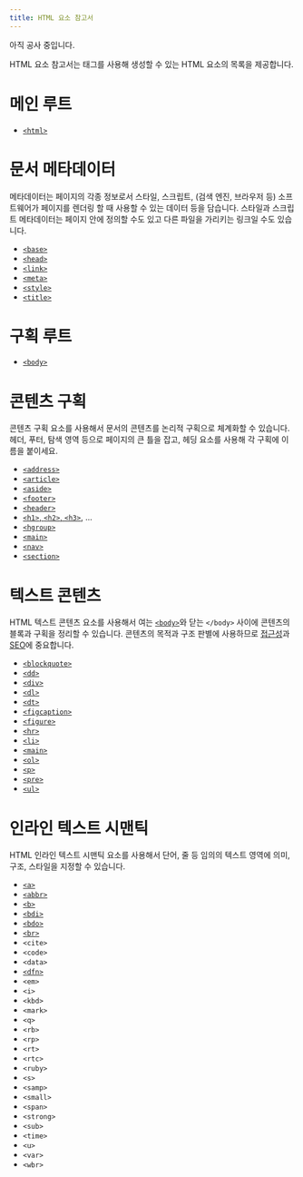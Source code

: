 ```yaml
---
title: HTML 요소 참고서
---
```


<Callout color="alert" label="공사 중">
  아직 공사 중입니다.
</Callout>

HTML 요소 참고서는 태그를 사용해 생성할 수 있는 HTML 요소의 목록을 제공합니다.

# 메인 루트

- [`<html>`](./Element/html)

# 문서 메타데이터

메타데이터는 페이지의 각종 정보로서 스타일, 스크립트, (검색 엔진, 브라우저 등) 소프트웨어가 페이지를 렌더링 할 때 사용할 수 있는 데이터 등을 담습니다. 스타일과 스크립트 메타데이터는 페이지 안에 정의할 수도 있고 다른 파일을 가리키는 링크일 수도 있습니다.

- [`<base>`](./Element/base)
- [`<head>`](./Element/head)
- [`<link>`](./Element/link)
- [`<meta>`](./Element/meta)
- [`<style>`](./Element/style)
- [`<title>`](./Element/title)

# 구획 루트

- [`<body>`](./Element/body)

# 콘텐츠 구획

콘텐츠 구획 요소를 사용해서 문서의 콘텐츠를 논리적 구획으로 체계화할 수 있습니다. 헤더, 푸터, 탐색 영역 등으로 페이지의 큰 틀을 잡고, 헤딩 요소를 사용해 각 구획에 이름을 붙이세요.

- [`<address>`](./Element/address)
- [`<article>`](./Element/article)
- [`<aside>`](./Element/aside)
- [`<footer>`](./Element/footer)
- [`<header>`](./Element/header)
- [`<h1>`, `<h2>`, `<h3>`](./Element/Heading_Elements), ...
- [`<hgroup>`](./Element/hgroup)
- [`<main>`](./Element/main)
- [`<nav>`](./Element/nav)
- [`<section>`](./Element/section)

# 텍스트 콘텐츠

HTML 텍스트 콘텐츠 요소를 사용해서 여는 [`<body>`](./Element/body)와 닫는 `</body>` 사이에 콘텐츠의 블록과 구획을 정리할 수 있습니다. 콘텐츠의 목적과 구조 판별에 사용하므로 [접근성](https://developer.mozilla.org/ko/docs/Glossary/Accessibility)과 [SEO](https://developer.mozilla.org/ko/docs/Glossary/SEO)에 중요합니다.

- [`<blockquote>`](./Element/blockquote)
- [`<dd>`](./Element/dd)
- [`<div>`](./Element/div)
- [`<dl>`](./Element/dl)
- [`<dt>`](./Element/dt)
- [`<figcaption>`](./Element/figcaption)
- [`<figure>`](./Element/figure)
- [`<hr>`](./Element/hr)
- [`<li>`](./Element/li)
- [`<main>`](./Element/main)
- [`<ol>`](./Element/ol)
- [`<p>`](./Element/p)
- [`<pre>`](./Element/pre)
- [`<ul>`](./Element/ul)

# 인라인 텍스트 시맨틱

HTML 인라인 텍스트 시맨틱 요소를 사용해서 단어, 줄 등 임의의 텍스트 영역에 의미, 구조, 스타일을 지정할 수 있습니다.

- [`<a>`](./Element/a)
- [`<abbr>`](./Element/abbr)
- [`<b>`](./Element/b)
- [`<bdi>`](./Element/bdi)
- [`<bdo>`](./Element/bdo)
- [`<br>`](./Element/br)
- `<cite>`
- `<code>`
- `<data>`
- [`<dfn>`](./Element/dfn)
- `<em>`
- `<i>`
- `<kbd>`
- `<mark>`
- `<q>`
- `<rb>`
- `<rp>`
- `<rt>`
- `<rtc>`
- `<ruby>`
- `<s>`
- `<samp>`
- `<small>`
- `<span>`
- `<strong>`
- `<sub>`
- `<time>`
- `<u>`
- `<var>`
- `<wbr>`
